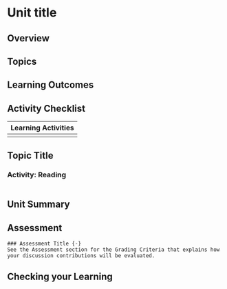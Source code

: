 # Unit title

## Overview {-}


##  Topics{-}



##  Learning Outcomes{-}



##  Activity Checklist{-}


|Learning Activities|
|---|
|   |



## Topic Title



###  Activity: Reading

```block


```



## Unit Summary{-}


##  Assessment{-}
```block
### Assessment Title {-}
See the Assessment section for the Grading Criteria that explains how your discussion contributions will be evaluated.
```

##  Checking your Learning{-}
```block
 
```
